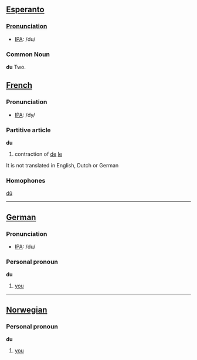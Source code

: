 ==[[Esperanto]]==

===[[Pronunciation]]===
*[[w:IPA|IPA]]: /du/

=== Common Noun ===

'''du'''
Two.


==[[French]]==

=== Pronunciation ===
*[[w:IPA|IPA]]: /dy/

=== Partitive article ===

'''du'''

#contraction of [[de]] [[le]]

It is not translated in English, Dutch or German

=== Homophones ===

[[dû]]


----

==[[German]]==

=== Pronunciation ===
*[[w:IPA|IPA]]: /du/

=== Personal pronoun ===

'''du'''

#[[you]]

----

==[[Norwegian]]==

=== Personal pronoun ===

'''du'''

#[[you]]